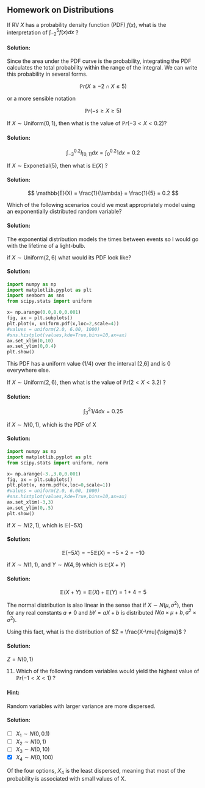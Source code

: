 
## Homework on Distributions

:::: {#exr-distributions-1}
If RV $X$ has a probability density function (PDF) $f(x)$, what is the interpretation of $\int_{−2}^5 f(x)dx$ ?
::::

::: {.solution .callout-tip collapse="true"}
#### Solution:

Since the area under the PDF curve is the probability, integrating the PDF calculates the total probability within the range of the integral. We can write this probability in several forms.

$$
\mathbb{P}r(X \ge -2 \cap X \le 5)
$$

or a more sensible notation

$$
\mathbb{P}r(-s \ge X \ge 5)
$$
:::

:::: {#exr-distributions-2}
If $X \sim \text{Uniform}(0,1)$, then what is the value of $\mathbb{P}r(−3 < X < 0.2)$?
::::

::: {.solution .callout-tip collapse="true"}
#### Solution:

$$
\int_{−3}^{0.2} I_{[0,1]} dx = \int_{0}^{0.2} 1 dx = 0.2
$$
:::

:::: {#exr-distributions-3}
If $X \sim \text{Exponetial}(5)$, then what is $\mathbb{E}(X)$ ?
::::

::: {.solution .callout-tip collapse="true"}
#### Solution:

$$ 
\mathbb{E}(X) = \frac{1}{\lambda} = \frac{1}{5} = 0.2 
$$
:::

:::: {#exr-distributions-4}
Which of the following scenarios could we most appropriately model using an exponentially distributed random variable?
::::

::: {.solution .callout-tip collapse="true"}
#### Solution:

The exponential distribution models the times between events so I would go with the lifetime of a light-bulb.
:::

:::: {#exr-distributions-5}
if $X \sim \text{Uniform}(2,6)$ what would its PDF look like?
::::

::: {.solution .callout-tip collapse="true"}
#### Solution:

```python
import numpy as np 
import matplotlib.pyplot as plt
import seaborn as sns 
from scipy.stats import uniform

x= np.arange(0.0,8.0,0.001)
fig, ax = plt.subplots()
plt.plot(x, uniform.pdf(x,loc=2,scale=4))
#values = uniform(2.0, 6.00, 1000) 
#sns.histplot(values,kde=True,bins=10,ax=ax)
ax.set_xlim(0,10)
ax.set_ylim(0,0.4)
plt.show()

```

This PDF has a uniform value (1/4) over the interval \[2,6\] and is 0 everywhere else.
:::

:::: {#exr-distributions-6}
If $X \sim \text{Uniform}(2,6)$, then what is the value of $\mathbb{P}r(2 < X < 3.2)$ ?
::::

::: {.solution .callout-tip collapse="true"}
#### Solution:

$$
\int_{3}^{2} 1/4 dx = 0.25
$$
:::

:::: {#exr-distributions-7}
if $X∼N(0,1)$, which is the PDF of X
::::

::: {.solution .callout-tip collapse="true"}
#### Solution:

```python
import numpy as np 
import matplotlib.pyplot as plt
from scipy.stats import uniform, norm

x= np.arange(-3.,3.0,0.001)
fig, ax = plt.subplots()
plt.plot(x, norm.pdf(x,loc=0,scale=1))
#values = uniform(2.0, 6.00, 1000) 
#sns.histplot(values,kde=True,bins=10,ax=ax)
ax.set_xlim(-3,3)
ax.set_ylim(0,.5)
plt.show()
```
:::

:::: {#exr-distributions-8}
if $X∼N(2,1)$, which is $\mathbb{E}(-5X)$
::::

::: {.solution .callout-tip collapse="true"}
#### Solution:

$$
\mathbb{E}(-5X)=-5\mathbb{E}(X)=-5 \times2=-10
$$
:::


:::: {#exr-distributions-9}
if $X∼N(1,1)$, and $Y\sim N(4,9)$ which is $\mathbb{E}(X+Y)$
::::

::: {.solution .callout-tip collapse="true"}
#### Solution:

$$
\mathbb{E}(X+Y) = \mathbb{E}(X)+\mathbb{E}(Y)= 1 + 4 = 5
$$
:::


:::: {#exr-distributions-10}
The normal distribution is also linear in the sense that if $X\sim N(\mu,\sigma^2)$, then for any real constants $a\ne 0$ and $b Y=aX+b$ is distributed $N(a\times \mu +b,a^2\times \sigma^2)$.

Using this fact, what is the distribution of $Z = \frac{X-\mu}{\sigma}$ ?
::::

::: {.solution .callout-tip collapse="true"}
#### Solution:

$Z=N(0,1)$
:::

:::: {#exr-distributions-11}
11. Which of the following random variables would yield the highest value of $\mathbb{P}r(−1<X<1)$ ?

::: {.callout-note collapse="true"}

#### Hint:

Random variables with larger variance are more dispersed.
:::

::::

::: {.solution .callout-tip collapse="true"}
#### Solution:

-   [ ] $X_1 \sim N(0,0.1)$
-   [ ] $X_2 \sim N(0,1)$
-   [ ] $X_3 \sim N(0,10)$
-   [x] $X_4 \sim N(0,100)$

Of the four options, $X_4$ is the least dispersed, meaning that most of the probability is associated with small values of X.
:::

